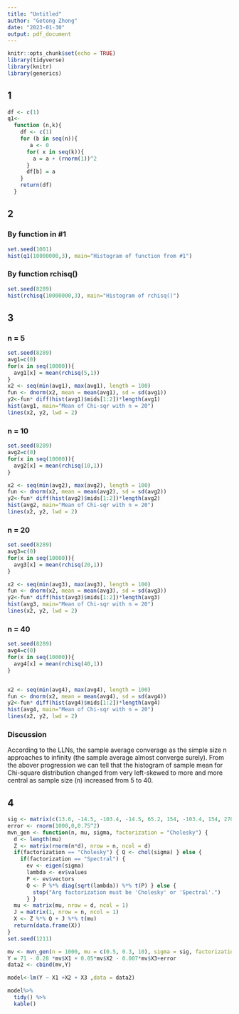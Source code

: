 ---
title: "Untitled"
author: "Getong Zhong"
date: "2023-01-30"
output: pdf_document
---

```{r setup, include=FALSE}
knitr::opts_chunk$set(echo = TRUE)
library(tidyverse)
library(knitr)
library(generics)
```

## 1
```{r}
df <- c(1)
q1<- 
  function (n,k){
    df <- c(1)
    for (b in seq(n)){
       a <- 0
      for( x in seq(k)){
        a = a + (rnorm(1))^2
      }
      df[b] = a
    }
    return(df)
  }
```

## 2
### By function in #1
```{r}
set.seed(1001)
hist(q1(10000000,3), main="Histogram of function from #1")

```

### By function rchisq()
```{r}
set.seed(8289)
hist(rchisq(10000000,3), main="Histogram of rchisq()")
```

## 3
### n = 5
```{r}
set.seed(8289)
avg1=c(0)
for(x in seq(10000)){
  avg1[x] = mean(rchisq(5,1))
}
x2 <- seq(min(avg1), max(avg1), length = 100)
fun <- dnorm(x2, mean = mean(avg1), sd = sd(avg1))
y2<-fun* diff(hist(avg1)$mids[1:2])*length(avg1)
hist(avg1, main="Mean of Chi-sqr with n = 20")
lines(x2, y2, lwd = 2)
```

### n = 10
```{r}
set.seed(8289)
avg2=c(0)
for(x in seq(10000)){
  avg2[x] = mean(rchisq(10,1))
}

x2 <- seq(min(avg2), max(avg2), length = 100)
fun <- dnorm(x2, mean = mean(avg2), sd = sd(avg2))
y2<-fun* diff(hist(avg2)$mids[1:2])*length(avg2)
hist(avg2, main="Mean of Chi-sqr with n = 20")
lines(x2, y2, lwd = 2)
```

### n = 20
```{r}
set.seed(8289)
avg3=c(0)
for(x in seq(10000)){
  avg3[x] = mean(rchisq(20,1))
}

x2 <- seq(min(avg3), max(avg3), length = 100)
fun <- dnorm(x2, mean = mean(avg3), sd = sd(avg3))
y2<-fun* diff(hist(avg3)$mids[1:2])*length(avg3)
hist(avg3, main="Mean of Chi-sqr with n = 20")
lines(x2, y2, lwd = 2)
```

### n = 40
```{r}
set.seed(8289)
avg4=c(0)
for(x in seq(10000)){
  avg4[x] = mean(rchisq(40,1))
}


x2 <- seq(min(avg4), max(avg4), length = 100)
fun <- dnorm(x2, mean = mean(avg4), sd = sd(avg4))
y2<-fun* diff(hist(avg4)$mids[1:2])*length(avg4)
hist(avg4, main="Mean of Chi-sqr with n = 20")
lines(x2, y2, lwd = 2)
```

### Discussion 
According to the LLNs, the sample average converage as the simple size n approaches to infinity (the sample average almost converge surely). From the abover progression we can tell that the histogram of sample mean for Chi-square distribution changed from very left-skewed to more and more central as sample size (n) increased from 5 to 40. 

## 4 
```{r}
sig <- matrix(c(13.6, -14.5, -103.4, -14.5, 65.2, 154, -103.4, 154, 2702), 3, 3, byrow = TRUE)
error <- rnorm(1000,0,0.75^2)
mvn_gen <- function(n, mu, sigma, factorization = "Cholesky") {
  d <- length(mu)
  Z <- matrix(rnorm(n*d), nrow = n, ncol = d)
  if(factorization == "Cholesky") { Q <- chol(sigma) } else {
    if(factorization == "Spectral") {
      ev <- eigen(sigma)
      lambda <- ev$values
      P <- ev$vectors
      Q <- P %*% diag(sqrt(lambda)) %*% t(P) } else {
        stop("Arg factorization must be 'Cholesky' or 'Spectral'.")
      } }
  mu <- matrix(mu, nrow = d, ncol = 1)
  J = matrix(1, nrow = n, ncol = 1)
  X <- Z %*% Q + J %*% t(mu)
  return(data.frame(X))
}
set.seed(1211)

mv <- mvn_gen(n = 1000, mu = c(0.5, 0.3, 10), sigma = sig, factorization = "Spectral")
Y = 71 - 0.28 *mv$X1 + 0.05*mv$X2 - 0.007*mv$X3+error
data2 <- cbind(mv,Y)

model<-lm(Y ~ X1 +X2 + X3 ,data = data2)
```

```{r}
model%>%
  tidy() %>%
  kable()
```
